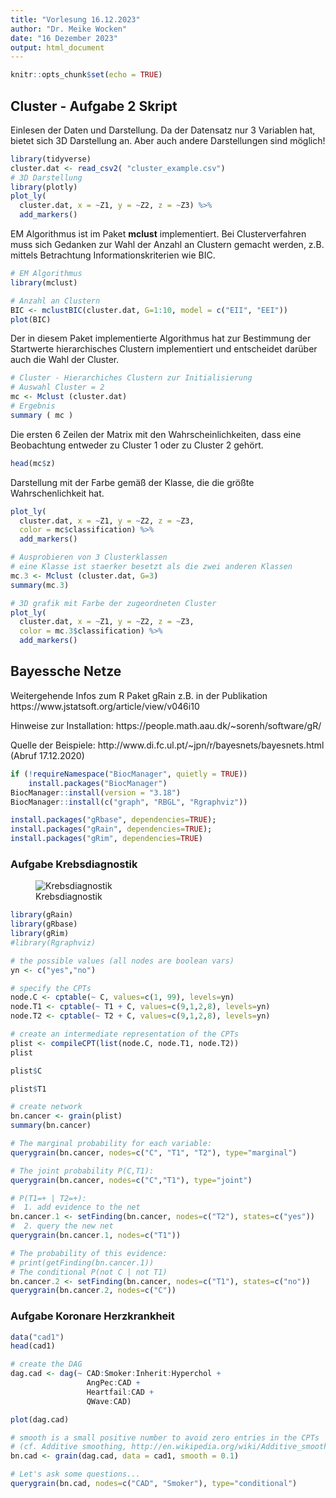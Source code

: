 ```yaml
---
title: "Vorlesung 16.12.2023"
author: "Dr. Meike Wocken"
date: "16 Dezember 2023"
output: html_document
---
```


```r
knitr::opts_chunk$set(echo = TRUE)
```

## Cluster - Aufgabe 2 Skript 

Einlesen der Daten und Darstellung. Da der Datensatz nur 3 Variablen hat, bietet sich 3D Darstellung an. Aber auch andere Darstellungen sind möglich!

```r
library(tidyverse)
cluster.dat <- read_csv2( "cluster_example.csv")
# 3D Darstellung
library(plotly)
plot_ly(
  cluster.dat, x = ~Z1, y = ~Z2, z = ~Z3) %>%
  add_markers()
```

EM Algorithmus ist im Paket **mclust** implementiert. Bei Clusterverfahren muss sich Gedanken zur Wahl der Anzahl an Clustern gemacht werden, z.B. mittels Betrachtung Informationskriterien wie BIC.

```r
# EM Algorithmus
library(mclust)

# Anzahl an Clustern
BIC <- mclustBIC(cluster.dat, G=1:10, model = c("EII", "EEI"))
plot(BIC)
```


Der in diesem Paket implementierte Algorithmus hat zur Bestimmung der Startwerte hierarchisches Clustern implementiert und entscheidet darüber auch die Wahl der Cluster. 

```r
# Cluster - Hierarchiches Clustern zur Initialisierung
# Auswahl Cluster = 2
mc <- Mclust (cluster.dat)
# Ergebnis
summary ( mc )
```

Die ersten 6 Zeilen der Matrix mit den Wahrscheinlichkeiten, dass eine Beobachtung entweder zu Cluster 1 oder zu Cluster 2 gehört. 

```r
head(mc$z)
```

Darstellung mit der Farbe gemäß der Klasse, die die größte Wahrschenlichkeit hat. 

```r
plot_ly(
  cluster.dat, x = ~Z1, y = ~Z2, z = ~Z3,
  color = mc$classification) %>%
  add_markers()
```

```r
# Ausprobieren von 3 Clusterklassen
# eine Klasse ist staerker besetzt als die zwei anderen Klassen
mc.3 <- Mclust (cluster.dat, G=3)
summary(mc.3)
```

```r
# 3D grafik mit Farbe der zugeordneten Cluster
plot_ly(
  cluster.dat, x = ~Z1, y = ~Z2, z = ~Z3,
  color = mc.3$classification) %>%
  add_markers()
```


## Bayessche Netze
Weitergehende Infos zum R Paket gRain z.B. in der Publikation https://www.jstatsoft.org/article/view/v046i10

Hinweise zur Installation: https://people.math.aau.dk/~sorenh/software/gR/

Quelle der Beispiele: http://www.di.fc.ul.pt/~jpn/r/bayesnets/bayesnets.html (Abruf 17.12.2020)

```r
if (!requireNamespace("BiocManager", quietly = TRUE))
    install.packages("BiocManager")
BiocManager::install(version = "3.18")
BiocManager::install(c("graph", "RBGL", "Rgraphviz"))

```

```r
install.packages("gRbase", dependencies=TRUE); 
install.packages("gRain", dependencies=TRUE); 
install.packages("gRim", dependencies=TRUE)
```

### Aufgabe Krebsdiagnostik

![Krebsdiagnostik](bayes_aufgabe.png) 
```r
library(gRain)
library(gRbase)
library(gRim)
#library(Rgraphviz)
```


```r
# the possible values (all nodes are boolean vars)
yn <- c("yes","no")

# specify the CPTs
node.C <- cptable(~ C, values=c(1, 99), levels=yn)
node.T1 <- cptable(~ T1 + C, values=c(9,1,2,8), levels=yn)
node.T2 <- cptable(~ T2 + C, values=c(9,1,2,8), levels=yn)

# create an intermediate representation of the CPTs
plist <- compileCPT(list(node.C, node.T1, node.T2))
plist
```

```r
plist$C
```

```r
plist$T1
```

```r
# create network
bn.cancer <- grain(plist)
summary(bn.cancer)
```

```r
# The marginal probability for each variable:
querygrain(bn.cancer, nodes=c("C", "T1", "T2"), type="marginal")
```

```r
# The joint probability P(C,T1):
querygrain(bn.cancer, nodes=c("C","T1"), type="joint")
```

```r
# P(T1=+ | T2=+):
#  1. add evidence to the net
bn.cancer.1 <- setFinding(bn.cancer, nodes=c("T2"), states=c("yes")) 
#  2. query the new net
querygrain(bn.cancer.1, nodes=c("T1"))
```

```r
# The probability of this evidence:
# print(getFinding(bn.cancer.1))
# The conditional P(not C | not T1)
bn.cancer.2 <- setFinding(bn.cancer, nodes=c("T1"), states=c("no")) 
querygrain(bn.cancer.2, nodes=c("C"))
```

### Aufgabe Koronare Herzkrankheit

```r
data("cad1")
head(cad1)
```

```r
# create the DAG
dag.cad <- dag(~ CAD:Smoker:Inherit:Hyperchol + 
                 AngPec:CAD + 
                 Heartfail:CAD + 
                 QWave:CAD)

```


```r
plot(dag.cad)
```

```r
# smooth is a small positive number to avoid zero entries in the CPTs
# (cf. Additive smoothing, http://en.wikipedia.org/wiki/Additive_smoothing)
bn.cad <- grain(dag.cad, data = cad1, smooth = 0.1)
```


```r
# Let's ask some questions...
querygrain(bn.cad, nodes=c("CAD", "Smoker"), type="conditional") 
```

